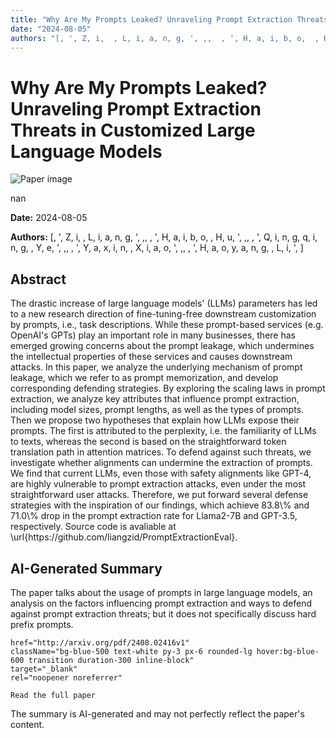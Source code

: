 ```yaml
---
title: "Why Are My Prompts Leaked? Unraveling Prompt Extraction Threats in Customized Large Language Models"
date: "2024-08-05"
authors: "[, ', Z, i,  , L, i, a, n, g, ', ,,  , ', H, a, i, b, o,  , H, u, ', ,,  , ', Q, i, n, g, q, i, n, g,  , Y, e, ', ,,  , ', Y, a, x, i, n,  , X, i, a, o, ', ,,  , ', H, a, o, y, a, n, g,  , L, i, ', ]"
---
```



<div className="bg-gray-800 text-white min-h-screen p-8">
  <h1 className="text-4xl font-bold mb-6">Why Are My Prompts Leaked? Unraveling Prompt Extraction Threats in Customized Large Language Models</h1>

  <div className="mb-8">
    <Image
      src="/images/papers/Why Are My Prompts Leaked_ Unraveling Prompt Extraction Threats in Customized Large Language Models.png"
      alt="Paper image"
      width={800}
      height={600}
      layout="responsive"
      className="rounded-lg"
    />
    <p className="text-sm text-gray-400 mt-2">nan</p>
  </div>

  <p className="text-gray-300 mb-2"><strong>Date:</strong> 2024-08-05</p>
  <p className="text-gray-300 italic mb-6"><strong>Authors:</strong> [, ', Z, i,  , L, i, a, n, g, ', ,,  , ', H, a, i, b, o,  , H, u, ', ,,  , ', Q, i, n, g, q, i, n, g,  , Y, e, ', ,,  , ', Y, a, x, i, n,  , X, i, a, o, ', ,,  , ', H, a, o, y, a, n, g,  , L, i, ', ]</p>

  <div className="bg-gray-700 p-6 rounded-lg mb-8">
    <h2 className="text-2xl font-semibold mb-4">Abstract</h2>
    <p>The drastic increase of large language models' (LLMs) parameters has led to a
new research direction of fine-tuning-free downstream customization by prompts,
i.e., task descriptions. While these prompt-based services (e.g. OpenAI's GPTs)
play an important role in many businesses, there has emerged growing concerns
about the prompt leakage, which undermines the intellectual properties of these
services and causes downstream attacks. In this paper, we analyze the
underlying mechanism of prompt leakage, which we refer to as prompt
memorization, and develop corresponding defending strategies. By exploring the
scaling laws in prompt extraction, we analyze key attributes that influence
prompt extraction, including model sizes, prompt lengths, as well as the types
of prompts. Then we propose two hypotheses that explain how LLMs expose their
prompts. The first is attributed to the perplexity, i.e. the familiarity of
LLMs to texts, whereas the second is based on the straightforward token
translation path in attention matrices. To defend against such threats, we
investigate whether alignments can undermine the extraction of prompts. We find
that current LLMs, even those with safety alignments like GPT-4, are highly
vulnerable to prompt extraction attacks, even under the most straightforward
user attacks. Therefore, we put forward several defense strategies with the
inspiration of our findings, which achieve 83.8\% and 71.0\% drop in the prompt
extraction rate for Llama2-7B and GPT-3.5, respectively. Source code is
avaliable at \url{https://github.com/liangzid/PromptExtractionEval}.</p>
  </div>

  <div className="bg-gray-700 p-6 rounded-lg mb-8">
    <h2 className="text-2xl font-semibold mb-4">AI-Generated Summary</h2>
    <p>The paper talks about the usage of prompts in large language models, an analysis on the factors influencing prompt extraction and ways to defend against prompt extraction threats; but it does not specifically discuss hard prefix prompts.</p>
  </div>

  
    href="http://arxiv.org/pdf/2408.02416v1"
    className="bg-blue-500 text-white py-3 px-6 rounded-lg hover:bg-blue-600 transition duration-300 inline-block"
    target="_blank"
    rel="noopener noreferrer"
  >
    Read the full paper
  </a>

  <p className="text-sm text-gray-400 mt-8">
    The summary is AI-generated and may not perfectly reflect the paper's content.
  </p>
</div>
